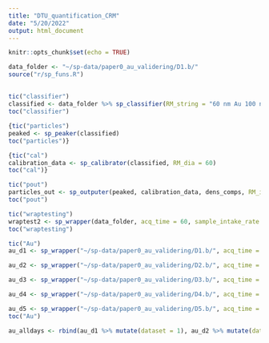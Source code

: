 ```yaml
---
title: "DTU_quantification_CRM"
date: "5/20/2022"
output: html_document
---
```


```r
knitr::opts_chunk$set(echo = TRUE)

data_folder <- "~/sp-data/paper0_au_validering/D1.b/"
source("r/sp_funs.R")
```

##


```r
tic("classifier")
classified <- data_folder %>% sp_classifier(RM_string = "60 nm Au 100 ng/l RM")
toc("classifier")
```


```r

{tic("particles")
peaked <- sp_peaker(classified)
toc("particles")}
```


```r
{tic("cal")
calibration_data <- sp_calibrator(classified, RM_dia = 60)
toc("cal")}
```

```r
tic("pout")
particles_out <- sp_outputer(peaked, calibration_data, dens_comps, RM_isotope = "Au", sample_intake_rate = 0.346, acq_time = 120)
toc("pout")
```


```r
tic("wraptesting")
wraptest2 <- sp_wrapper(data_folder, acq_time = 60, sample_intake_rate = 0.312, RM_string = "AuNPs", dens_comps = dens_comps, RM_isotope = "Au")
toc("wraptesting")
```


```r

tic("Au")
au_d1 <- sp_wrapper("~/sp-data/paper0_au_validering/D1.b/", acq_time = 120, sample_intake_rate = 0.346, RM_string = "60 nm Au 100 ng/l RM", dens_comps = dens_comps, RM_isotope = "Au")

au_d2 <- sp_wrapper("~/sp-data/paper0_au_validering/D2.b/", acq_time = 120, sample_intake_rate = 0.346, RM_string = "60 nm Au 100 ng/l RM", dens_comps = dens_comps, RM_isotope = "Au")

au_d3 <- sp_wrapper("~/sp-data/paper0_au_validering/D3.b/", acq_time = 120, sample_intake_rate = 0.346, RM_string = "60 nm Au 100 ng/l RM", dens_comps = dens_comps, RM_isotope = "Au")

au_d4 <- sp_wrapper("~/sp-data/paper0_au_validering/D4.b/", acq_time = 120, sample_intake_rate = 0.346, RM_string = "60 nm Au 100 ng/l RM", dens_comps = dens_comps, RM_isotope = "Au")

au_d5 <- sp_wrapper("~/sp-data/paper0_au_validering/D5.b/", acq_time = 120, sample_intake_rate = 0.346, RM_string = "60 nm Au 100 ng/l RM", dens_comps = dens_comps, RM_isotope = "Au")
toc("Au")

au_alldays <- rbind(au_d1 %>% mutate(dataset = 1), au_d2 %>% mutate(dataset = 2), au_d3 %>% mutate(dataset = 3), au_d4 %>% mutate(dataset = 4), au_d5 %>% mutate(dataset = 5))


```
